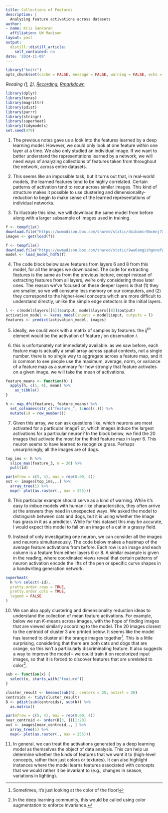 ```yaml
---
title: Collections of Features
description: |
  Analyzing feature activations across datasets
author:
- name: Kris Sankaran
  affiliation: UW Madison
layout: post
output:
  distill::distill_article:
    self_contained: no
date: '2024-11-09'
---
```


```r
library("knitr")
opts_chunk$set(cache = FALSE, message = FALSE, warning = FALSE, echo = TRUE)
```

_Reading ([1](https://distill.pub/2016/handwriting/), [2](https://jjallaire.github.io/deep-learning-with-r-notebooks/notebooks/5.4-visualizing-what-convnets-learn.nb.html)), [Recording](https://mediaspace.wisc.edu/media/Week%2013%20%5B3%5D%20Collections%20of%20Features/1_3thmlj5q), [Rmarkdown](https://github.com/krisrs1128/stat436_notes/blob/main/notes/2024-12-27-week13-3.Rmd)_

```r
library(dplyr)
library(keras)
library(magrittr)
library(pdist)
library(purrr)
library(stringr)
library(superheat)
library(tidymodels)
set.seed(479)
```

1. The previous notes gave us a look into the features learned by a deep
learning model. However, we could only look at one feature within one layer at a
time. We also only studied an individual image. If we want to better understand
the representations learned by a network, we will need ways of analyzing
collections of features taken from throughout the network, across entire
datasets.

2. This seems like an impossible task, but it turns out that, in real-world
models, the learned features tend to be highly correlated. Certain patterns of
activation tend to recur across similar images. This kind of structure makes it
possible to use clustering and dimensionality-reduction to begin to make sense
of the learned representations of individual networks.

3. To illustrate this idea, we will download the same model from before along
with a larger subsample of images used in training.

```r
f <- tempfile()
download.file("https://uwmadison.box.com/shared/static/dxibamcr0bcmnj7xazqxnod8wtew70m2.rda", f)
images <- get(load(f))

f <- tempfile()
download.file("https://uwmadison.box.com/shared/static/9wu6amgizhgnnefwrnyqzkf8glb6ktny.h5", f)
model <- load_model_hdf5(f)
```

4. The code block below save features from layers 6 and 8 from this model, for
all the images we downloaded. The code for extracting features is the same as
from the previous lecture, except instead of extracting features from all
layers, we're only considering these later ones. The reason we've focused on
these deeper layers is that (1) they are smaller, so we will consume less memory
on our computers, and (2) they correspond to the higher-level concepts which are
more difficult to understand directly, unlike the simple edge detectors in the
initial layers.

```r
l <- c(model$layers[[6]]$output, model$layers[[8]]$output)
activation_model <- keras_model(inputs = model$input, outputs = l)
features <- predict(activation_model, images)
```
5. ideally, we could work with a matrix of samples by features. the $ij^{th}$
element would be the activation of feature $j$ on observation $i$.

6. this is unfortunately not immediately available. as we saw before, each
feature map is actually a small array across spatial contexts, not a single
number. there is no single way to aggregate across a feature map, and it is
common to see people use the maximum, average, norm, or variance of a feature
map as a summary for how strongly that feature activates on a given image. we
will take the mean of activations.

```r
feature_means <- function(h) {
  apply(h, c(1, 4), mean) %>%
    as_tibble()
}

h <- map_dfc(features, feature_means) %>%
  set_colnames(str_c("feature_", 1:ncol(.))) %>%
  mutate(id = row_number())
```

7. Given this array, we can ask questions like, which neurons are most activated
for a particular image? or, which images induce the largest activations for a
particular neuron? In the block below, we find the 20 images that activate the
most for the third feature map in layer 6. This neuron seems to have learned to
recognize grass. Perhaps unsurprisingly, all the images are of dogs.

```r
top_ims <- h %>%
  slice_max(feature_3, n = 20) %>%
  pull(id)

par(mfrow = c(5, 4), mai = rep(0.00, 4))
out <- images[top_ims,,,] %>% 
  array_tree(1) %>%
  map(~ plot(as.raster(., max = 255)))
```

8. This particular example should serve as a kind of warning. While it's easy to
imbue models with human-like characteristics, they often arrive at the answers
they need in unexpected ways. We asked the model to distinguish between cats and
dogs, but it is using whether the image has grass in it as a predictor. While
for this dataset this may be accurate, I would expect this model to fail on an
image of a cat in a grassy field.

9. Instead of only investigating one neuron, we can consider all the images and
neurons simultaneously. The code below makes a heatmap of the average feature
activations from before. Each row is an image and each column is a feature from
either layers 6 or 8. A similar example is given in the reading, where
coordinated views reveal that certain patterns of neuron activation encode the
lifts of the pen or specific curve shapes in a handwriting generation network.

```r
superheat(
  h %>% select(-id),
  pretty.order.rows = TRUE,
  pretty.order.cols = TRUE,
  legend = FALSE
)
```

10. We can also apply clustering and dimensionality reduction ideas to understand
the collection of mean feature activations. For example, below we run $K$-means
across images, with the hope of finding images that are viewed similarly
according to the model. The 20 images closest to the centroid of cluster 3 are
printed below. It seems like the model has learned to cluster all the orange
images together^[Sometimes, it's just looking at the color of the floor!]. This
is a little surprising, considering that there are both cats and dogs that are
orange, so this isn't a particularly discriminating feature. It also suggests a
way to improve the model -- we could train it on recolorized input images, so
that it is forced to discover features that are unrelated to color^[In the deep
learning community, this would be called using color augmentation to enforce
invariance.].

```r
sub <- function(x) {
  select(x, starts_with("feature"))
}

cluster_result <- kmeans(sub(h), centers = 25, nstart = 20)
centroids <- tidy(cluster_result)
D <- pdist(sub(centroids), sub(h)) %>%
  as.matrix()

par(mfrow = c(5, 4), mai = rep(0.00, 4))
near_centroid <- order(D[3, ])[1:20]
out <- images[near_centroid,,, ] %>%
  array_tree(1) %>%
  map(~ plot(as.raster(., max = 255)))
```

11. In general, we can treat the activations generated by a deep learning model
as themselves the object of data analysis. This can help us determine whether
the kinds of features that we want it to (high-level concepts, rather than just
colors or textures). It can also highlight instances where the model learns
features associated with concepts that we would rather it be invariant to (e.g.,
changes in season, variations in lighting).
